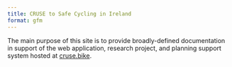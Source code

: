 ```yaml
---
title: CRUSE to Safe Cycling in Ireland
format: gfm
---
```


The main purpose of this site is to provide broadly-defined documentation in support of the web application, research project, and planning support system hosted at [cruse.bike](https://cruse.bike/).

<!-- # Introduction

(Lovelace et al., 2017)

• Title page/main information (title, full names and institutional
addresses for all authors, indication of the corresponding author) •
Abstract • Introduction

# Methods

# Results

# Discussion

# Conclusions

# List of abbreviations

# Declarations

## Availability of data and material

## Funding

## Acknowledgements

## Competing interests

## Authors’ contributions

# References

<div id="refs" class="references csl-bib-body hanging-indent"
line-spacing="2">

<div id="ref-lovelace2017" class="csl-entry">

Lovelace, R., Goodman, A., Aldred, R., Berkoff, N., Abbas, A., &
Woodcock, J. (2017). The Propensity to Cycle Tool: An open source online
system for sustainable transport planning. *Journal of Transport and
Land Use*, *10*(1). <https://doi.org/10.5198/jtlu.2016.862>

</div>

</div> -->

